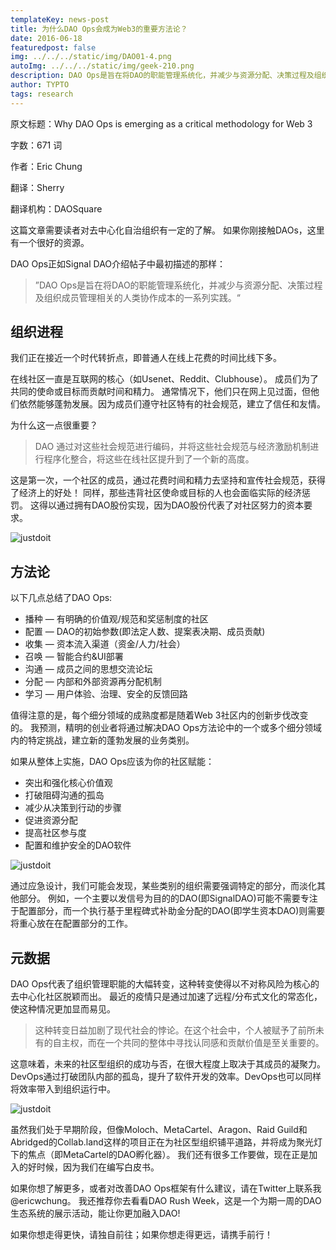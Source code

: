 ```yaml
---
templateKey: news-post
title: 为什么DAO Ops会成为Web3的重要方法论？
date: 2016-06-18
featuredpost: false
img: ../../../static/img/DAO01-4.png
autoImg: ../../../static/img/geek-210.png
description: DAO Ops是旨在将DAO的职能管理系统化，并减少与资源分配、决策过程及组织成员管理相关的人类协作成本的一系列实践。
author: TYPTO
tags: research
---
```


原文标题：Why DAO Ops is emerging as a critical methodology for Web 3

字数：671 词

作者：Eric Chung

翻译：Sherry

翻译机构：DAOSquare

这篇文章需要读者对去中心化自治组织有一定的了解。 如果你刚接触DAOs，这里有一个很好的资源。

DAO Ops正如Signal DAO介绍帖子中最初描述的那样：

> ”DAO Ops是旨在将DAO的职能管理系统化，并减少与资源分配、决策过程及组织成员管理相关的人类协作成本的一系列实践。“

## 组织进程

我们正在接近一个时代转折点，即普通人在线上花费的时间比线下多。

在线社区一直是互联网的核心（如Usenet、Reddit、Clubhouse）。 成员们为了共同的使命或目标而贡献时间和精力。 通常情况下，他们只在网上见过面，但他们依然能够蓬勃发展。因为成员们遵守社区特有的社会规范，建立了信任和友情。

为什么这一点很重要？

> DAO 通过对这些社会规范进行编码，并将这些社会规范与经济激励机制进行程序化整合，将这些在线社区提升到了一个新的高度。

这是第一次，一个社区的成员，通过花费时间和精力去坚持和宣传社会规范，获得了经济上的好处！ 同样，那些违背社区使命或目标的人也会面临实际的经济惩罚。 这得以通过拥有DAO股份实现，因为DAO股份代表了对社区努力的资本要求。

![justdoit](/img/img1.gif)

## 方法论

以下几点总结了DAO Ops:

* 播种 — 有明确的价值观/规范和奖惩制度的社区
* 配置 — DAO的初始参数(即法定人数、提案表决期、成员贡献)
* 收集 — 资本流入渠道（资金/人力/社会）
* 召唤 — 智能合约&UI部署
* 沟通 — 成员之间的思想交流论坛
* 分配 — 内部和外部资源再分配机制
* 学习 — 用户体验、治理、安全的反馈回路

值得注意的是，每个细分领域的成熟度都是随着Web 3社区内的创新步伐改变的。 我预测，精明的创业者将通过解决DAO Ops方法论中的一个或多个细分领域内的特定挑战，建立新的蓬勃发展的业务类别。

如果从整体上实施，DAO Ops应该为你的社区赋能：

* 突出和强化核心价值观
* 打破阻碍沟通的孤岛
* 减少从决策到行动的步骤
* 促进资源分配
* 提高社区参与度
* 配置和维护安全的DAO软件

![justdoit](/img/img2.gif)


通过应急设计，我们可能会发现，某些类别的组织需要强调特定的部分，而淡化其他部分。 例如，一个主要以发信号为目的的DAO(即SignalDAO)可能不需要专注于配置部分，而一个执行基于里程碑式补助金分配的DAO(即学生资本DAO)则需要将重心放在在配置部分的工作。


## 元数据

DAO Ops代表了组织管理职能的大幅转变，这种转变使得以不对称风险为核心的去中心化社区脱颖而出。 最近的疫情只是通过加速了远程/分布式文化的常态化，使这种情况更加显而易见。

> 这种转变日益加剧了现代社会的悖论。在这个社会中，个人被赋予了前所未有的自主权，而在一个共同的整体中寻找认同感和贡献价值是至关重要的。

这意味着，未来的社区型组织的成功与否，在很大程度上取决于其成员的凝聚力。 DevOps通过打破团队内部的孤岛，提升了软件开发的效率。DevOps也可以同样将效率带入到组织运行中。

![justdoit](/img/img3.png)

虽然我们处于早期阶段，但像Moloch、MetaCartel、Aragon、Raid Guild和Abridged的Collab.land这样的项目正在为社区型组织铺平道路，并将成为聚光灯下的焦点（即MetaCartel的DAO孵化器）。 我们还有很多工作要做，现在正是加入的好时候，因为我们在编写白皮书。

如果你想了解更多，或者对改善DAO Ops框架有什么建议，请在Twitter上联系我@ericwchung。 我还推荐你去看看DAO Rush Week，这是一个为期一周的DAO生态系统的展示活动，能让你更加融入DAO!

如果你想走得更快，请独自前往；如果你想走得更远，请携手前行！